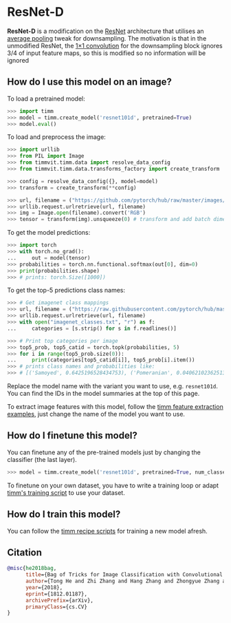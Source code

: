 # ResNet-D

**ResNet-D** is a modification on the [ResNet](https://paperswithcode.com/method/resnet) architecture that utilises an [average pooling](https://paperswithcode.com/method/average-pooling) tweak for downsampling. The motivation is that in the unmodified ResNet, the [1×1 convolution](https://paperswithcode.com/method/1x1-convolution) for the downsampling block ignores 3/4 of input feature maps, so this is modified so no information will be ignored

## How do I use this model on an image?

To load a pretrained model:

```py
>>> import timm
>>> model = timm.create_model('resnet101d', pretrained=True)
>>> model.eval()
```

To load and preprocess the image:

```py 
>>> import urllib
>>> from PIL import Image
>>> from timmvit.timm.data import resolve_data_config
>>> from timmvit.timm.data.transforms_factory import create_transform

>>> config = resolve_data_config({}, model=model)
>>> transform = create_transform(**config)

>>> url, filename = ("https://github.com/pytorch/hub/raw/master/images/dog.jpg", "dog.jpg")
>>> urllib.request.urlretrieve(url, filename)
>>> img = Image.open(filename).convert('RGB')
>>> tensor = transform(img).unsqueeze(0) # transform and add batch dimension
```

To get the model predictions:

```py
>>> import torch
>>> with torch.no_grad():
...     out = model(tensor)
>>> probabilities = torch.nn.functional.softmax(out[0], dim=0)
>>> print(probabilities.shape)
>>> # prints: torch.Size([1000])
```

To get the top-5 predictions class names:

```py
>>> # Get imagenet class mappings
>>> url, filename = ("https://raw.githubusercontent.com/pytorch/hub/master/imagenet_classes.txt", "imagenet_classes.txt")
>>> urllib.request.urlretrieve(url, filename) 
>>> with open("imagenet_classes.txt", "r") as f:
...     categories = [s.strip() for s in f.readlines()]

>>> # Print top categories per image
>>> top5_prob, top5_catid = torch.topk(probabilities, 5)
>>> for i in range(top5_prob.size(0)):
...     print(categories[top5_catid[i]], top5_prob[i].item())
>>> # prints class names and probabilities like:
>>> # [('Samoyed', 0.6425196528434753), ('Pomeranian', 0.04062102362513542), ('keeshond', 0.03186424449086189), ('white wolf', 0.01739676296710968), ('Eskimo dog', 0.011717947199940681)]
```

Replace the model name with the variant you want to use, e.g. `resnet101d`. You can find the IDs in the model summaries at the top of this page.

To extract image features with this model, follow the [timm feature extraction examples](../feature_extraction), just change the name of the model you want to use.

## How do I finetune this model?

You can finetune any of the pre-trained models just by changing the classifier (the last layer).

```py
>>> model = timm.create_model('resnet101d', pretrained=True, num_classes=NUM_FINETUNE_CLASSES)
```
To finetune on your own dataset, you have to write a training loop or adapt [timm's training
script](https://github.com/rwightman/pytorch-image-models/blob/master/train.py) to use your dataset.

## How do I train this model?

You can follow the [timm recipe scripts](../scripts) for training a new model afresh.

## Citation

```BibTeX
@misc{he2018bag,
      title={Bag of Tricks for Image Classification with Convolutional Neural Networks}, 
      author={Tong He and Zhi Zhang and Hang Zhang and Zhongyue Zhang and Junyuan Xie and Mu Li},
      year={2018},
      eprint={1812.01187},
      archivePrefix={arXiv},
      primaryClass={cs.CV}
}
```

<!--
Type: model-index
Collections:
- Name: ResNet-D
  Paper:
    Title: Bag of Tricks for Image Classification with Convolutional Neural Networks
    URL: https://paperswithcode.com/paper/bag-of-tricks-for-image-classification-with
Models:
- Name: resnet101d
  In Collection: ResNet-D
  Metadata:
    FLOPs: 13805639680
    Parameters: 44570000
    File Size: 178791263
    Architecture:
    - 1x1 Convolution
    - Batch Normalization
    - Bottleneck Residual Block
    - Convolution
    - Global Average Pooling
    - Max Pooling
    - ReLU
    - Residual Block
    - Residual Connection
    - Softmax
    Tasks:
    - Image Classification
    Training Data:
    - ImageNet
    ID: resnet101d
    Crop Pct: '0.94'
    Image Size: '256'
    Interpolation: bicubic
  Code: https://github.com/rwightman/pytorch-image-models/blob/d8e69206be253892b2956341fea09fdebfaae4e3/timm/models/resnet.py#L716
  Weights: https://github.com/rwightman/pytorch-image-models/releases/download/v0.1-weights/resnet101d_ra2-2803ffab.pth
  Results:
  - Task: Image Classification
    Dataset: ImageNet
    Metrics:
      Top 1 Accuracy: 82.31%
      Top 5 Accuracy: 96.06%
- Name: resnet152d
  In Collection: ResNet-D
  Metadata:
    FLOPs: 20155275264
    Parameters: 60210000
    File Size: 241596837
    Architecture:
    - 1x1 Convolution
    - Batch Normalization
    - Bottleneck Residual Block
    - Convolution
    - Global Average Pooling
    - Max Pooling
    - ReLU
    - Residual Block
    - Residual Connection
    - Softmax
    Tasks:
    - Image Classification
    Training Data:
    - ImageNet
    ID: resnet152d
    Crop Pct: '0.94'
    Image Size: '256'
    Interpolation: bicubic
  Code: https://github.com/rwightman/pytorch-image-models/blob/d8e69206be253892b2956341fea09fdebfaae4e3/timm/models/resnet.py#L724
  Weights: https://github.com/rwightman/pytorch-image-models/releases/download/v0.1-weights/resnet152d_ra2-5cac0439.pth
  Results:
  - Task: Image Classification
    Dataset: ImageNet
    Metrics:
      Top 1 Accuracy: 83.13%
      Top 5 Accuracy: 96.35%
- Name: resnet18d
  In Collection: ResNet-D
  Metadata:
    FLOPs: 2645205760
    Parameters: 11710000
    File Size: 46893231
    Architecture:
    - 1x1 Convolution
    - Batch Normalization
    - Bottleneck Residual Block
    - Convolution
    - Global Average Pooling
    - Max Pooling
    - ReLU
    - Residual Block
    - Residual Connection
    - Softmax
    Tasks:
    - Image Classification
    Training Data:
    - ImageNet
    ID: resnet18d
    Crop Pct: '0.875'
    Image Size: '224'
    Interpolation: bicubic
  Code: https://github.com/rwightman/pytorch-image-models/blob/d8e69206be253892b2956341fea09fdebfaae4e3/timm/models/resnet.py#L649
  Weights: https://github.com/rwightman/pytorch-image-models/releases/download/v0.1-weights/resnet18d_ra2-48a79e06.pth
  Results:
  - Task: Image Classification
    Dataset: ImageNet
    Metrics:
      Top 1 Accuracy: 72.27%
      Top 5 Accuracy: 90.69%
- Name: resnet200d
  In Collection: ResNet-D
  Metadata:
    FLOPs: 26034378752
    Parameters: 64690000
    File Size: 259662933
    Architecture:
    - 1x1 Convolution
    - Batch Normalization
    - Bottleneck Residual Block
    - Convolution
    - Global Average Pooling
    - Max Pooling
    - ReLU
    - Residual Block
    - Residual Connection
    - Softmax
    Tasks:
    - Image Classification
    Training Data:
    - ImageNet
    ID: resnet200d
    Crop Pct: '0.94'
    Image Size: '256'
    Interpolation: bicubic
  Code: https://github.com/rwightman/pytorch-image-models/blob/d8e69206be253892b2956341fea09fdebfaae4e3/timm/models/resnet.py#L749
  Weights: https://github.com/rwightman/pytorch-image-models/releases/download/v0.1-weights/resnet200d_ra2-bdba9bf9.pth
  Results:
  - Task: Image Classification
    Dataset: ImageNet
    Metrics:
      Top 1 Accuracy: 83.24%
      Top 5 Accuracy: 96.49%
- Name: resnet26d
  In Collection: ResNet-D
  Metadata:
    FLOPs: 3335276032
    Parameters: 16010000
    File Size: 64209122
    Architecture:
    - 1x1 Convolution
    - Batch Normalization
    - Bottleneck Residual Block
    - Convolution
    - Global Average Pooling
    - Max Pooling
    - ReLU
    - Residual Block
    - Residual Connection
    - Softmax
    Tasks:
    - Image Classification
    Training Data:
    - ImageNet
    ID: resnet26d
    Crop Pct: '0.875'
    Image Size: '224'
    Interpolation: bicubic
  Code: https://github.com/rwightman/pytorch-image-models/blob/d8e69206be253892b2956341fea09fdebfaae4e3/timm/models/resnet.py#L683
  Weights: https://github.com/rwightman/pytorch-image-models/releases/download/v0.1-weights/resnet26d-69e92c46.pth
  Results:
  - Task: Image Classification
    Dataset: ImageNet
    Metrics:
      Top 1 Accuracy: 76.69%
      Top 5 Accuracy: 93.15%
- Name: resnet34d
  In Collection: ResNet-D
  Metadata:
    FLOPs: 5026601728
    Parameters: 21820000
    File Size: 87369807
    Architecture:
    - 1x1 Convolution
    - Batch Normalization
    - Bottleneck Residual Block
    - Convolution
    - Global Average Pooling
    - Max Pooling
    - ReLU
    - Residual Block
    - Residual Connection
    - Softmax
    Tasks:
    - Image Classification
    Training Data:
    - ImageNet
    ID: resnet34d
    Crop Pct: '0.875'
    Image Size: '224'
    Interpolation: bicubic
  Code: https://github.com/rwightman/pytorch-image-models/blob/d8e69206be253892b2956341fea09fdebfaae4e3/timm/models/resnet.py#L666
  Weights: https://github.com/rwightman/pytorch-image-models/releases/download/v0.1-weights/resnet34d_ra2-f8dcfcaf.pth
  Results:
  - Task: Image Classification
    Dataset: ImageNet
    Metrics:
      Top 1 Accuracy: 77.11%
      Top 5 Accuracy: 93.38%
- Name: resnet50d
  In Collection: ResNet-D
  Metadata:
    FLOPs: 5591002624
    Parameters: 25580000
    File Size: 102567109
    Architecture:
    - 1x1 Convolution
    - Batch Normalization
    - Bottleneck Residual Block
    - Convolution
    - Global Average Pooling
    - Max Pooling
    - ReLU
    - Residual Block
    - Residual Connection
    - Softmax
    Tasks:
    - Image Classification
    Training Data:
    - ImageNet
    ID: resnet50d
    Crop Pct: '0.875'
    Image Size: '224'
    Interpolation: bicubic
  Code: https://github.com/rwightman/pytorch-image-models/blob/d8e69206be253892b2956341fea09fdebfaae4e3/timm/models/resnet.py#L699
  Weights: https://github.com/rwightman/pytorch-image-models/releases/download/v0.1-weights/resnet50d_ra2-464e36ba.pth
  Results:
  - Task: Image Classification
    Dataset: ImageNet
    Metrics:
      Top 1 Accuracy: 80.55%
      Top 5 Accuracy: 95.16%
-->